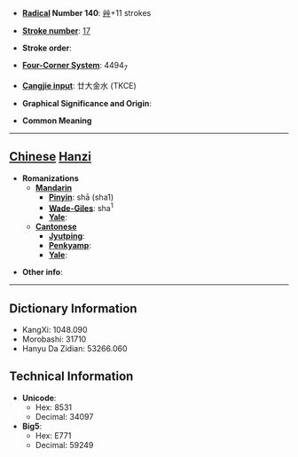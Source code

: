 * '''[[Wiktionary:Chinese radical index| Radical]] Number 140''': [[Wiktionary:Chinese radical index 艸|艸]]+11 strokes

* '''[[Wiktionary:Chinese total strokes index|Stroke number]]''': [[Wiktionary:Chinese total strokes index 17|17]]

* '''Stroke order''': 

* '''[[Wiktionary:Chinese four corner index|Four-Corner System]]''': 4494<sub>7</sub>

* '''[[Wiktionary:Chinese Cangjie index|Cangjie input]]''': 廿大金水 (TKCE)

* '''Graphical Significance and Origin''': 

* '''Common Meaning'''

----

== [[Chinese]] [[Hanzi]] ==

* '''Romanizations'''
** '''[[Mandarin]]'''
*** '''[[Pinyin]]''': shā (sha1)
*** '''[[Wade-Giles]]''': sha<sup>1</sup>
*** '''[[Yale]]''': 
** '''[[Cantonese]]'''
*** '''[[Jyutping]]''':
*** '''[[Penkyamp]]''': 
*** '''[[Yale]]''': 

* '''Other info''': 

----

== Dictionary Information ==

* KangXi: 1048.090
* Morobashi: 31710
* Hanyu Da Zidian: 53266.060

== Technical Information ==

* '''Unicode''':
** Hex: 8531
** Decimal: 34097
* '''Big5''':
** Hex: E771
** Decimal: 59249